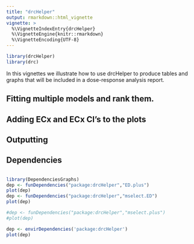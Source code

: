 ```yaml
---
title: "drcHelper"
output: rmarkdown::html_vignette
vignette: >
  %\VignetteIndexEntry{drcHelper}
  %\VignetteEngine{knitr::rmarkdown}
  %\VignetteEncoding{UTF-8}
---
```





```r
library(drcHelper)
library(drc)
```

In this vignettes we illustrate how to use drcHelper to produce tables and graphs that will be included in a dose-response analysis report.



## Fitting multiple models and rank them.






## Adding ECx and ECx CI's to the plots




## Outputting


## Dependencies

```r

library(DependenciesGraphs)
dep <- funDependencies("package:drcHelper","ED.plus")
plot(dep)
dep <- funDependencies("package:drcHelper","mselect.ED")
plot(dep)

#dep <- funDependencies("package:drcHelper","mselect.plus")
#plot(dep)

dep <- envirDependencies('package:drcHelper')
plot(dep)
```

